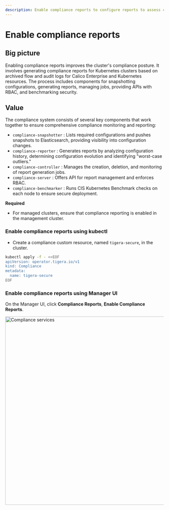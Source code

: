 ```yaml
---
description: Enable compliance reports to configure reports to assess compliance for all assets in a Kubernetes cluster.
---
```


# Enable compliance reports

## Big picture

Enabling compliance reports improves the cluster's compliance posture. It involves generating compliance reports for Kubernetes clusters based on archived flow and audit logs for Calico Enterprise and Kubernetes resources. The process includes components for snapshotting configurations, generating reports, managing jobs, providing APIs with RBAC, and benchmarking security.

## Value

The compliance system consists of several key components that work together to ensure comprehensive compliance monitoring and reporting:

 - `compliance-snapshotter` : Lists required configurations and pushes snapshots to Elasticsearch, providing visibility into configuration changes.
 - `compliance-reporter` : Generates reports by analyzing configuration history, determining configuration evolution and identifying "worst-case outliers."
 - `compliance-controller` : Manages the creation, deletion, and monitoring of report generation jobs.
 - `compliance-server` : Offers API for report management and enforces RBAC.
 - `compliance-benchmarker` : Runs CIS Kubernetes Benchmark checks on each node to ensure secure deployment.

**Required**

* For managed clusters, ensure that compliance reporting is enabled in the management cluster.

### Enable compliance reports using kubectl

* Create a compliance custom resource, named `tigera-secure`, in the cluster.

```bash
kubectl apply -f - <<EOF
apiVersion: operator.tigera.io/v1
kind: Compliance
metadata:
  name: tigera-secure
EOF
  ```

### Enable compliance reports using Manager UI

On the Manager UI, click **Compliance Reports**, **Enable Compliance Reports**.

<img src="/img/calico-enterprise/enable-compliance.png" alt="Compliance services" width="600"/>